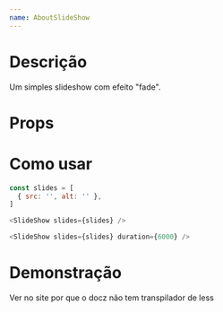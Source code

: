 ```yaml
---
name: AboutSlideShow
---
```



# Descrição
Um simples slideshow com efeito "fade".

# Props

<PropsTable of={Component} />

# Como usar

```js
const slides = [
  { src: '', alt: '' },
]

<SlideShow slides={slides} />

<SlideShow slides={slides} duration={6000} />
```

# Demonstração
Ver no site por que o docz não tem transpilador de less